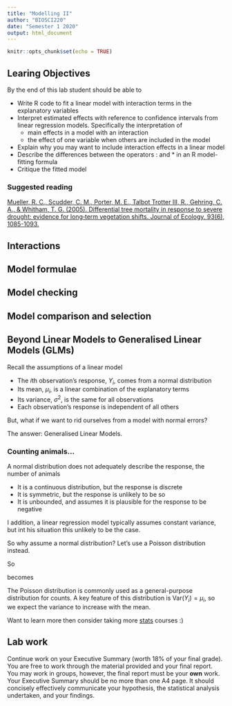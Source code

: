 ```yaml
---
title: "Modelling II"
author: "BIOSCI220"
date: "Semester 1 2020"
output: html_document
---
```


```r
knitr::opts_chunk$set(echo = TRUE)
```

## Learing Objectives

By the end of this lab student should be able to

   + Write R code to fit a linear model with interaction terms in the explanatory variables
   + Interpret estimated effects with reference to confidence intervals from linear regression models. Specifically the interpretation of
      + main effects in a model with an interaction
      + the effect of one variable when others are included in the model
   + Explain why you may want to include interaction effects in a linear model
   + Describe the differences between the operators : and * in an R model-fitting formula
   + Critique the fitted model

### Suggested reading


[Mueller, R. C., Scudder, C. M., Porter, M. E., Talbot Trotter III, R., Gehring, C. A., & Whitham, T. G. (2005). Differential tree mortality in response to severe drought: evidence for long‐term vegetation shifts. Journal of Ecology, 93(6), 1085-1093.](https://besjournals.onlinelibrary.wiley.com/doi/full/10.1111/j.1365-2745.2005.01042.x)

## Interactions

## Model formulae

## Model checking

## Model comparison and selection

## Beyond Linear Models to Generalised Linear Models (GLMs)

Recall the assumptions of a linear model

+ The $i$th observation's response, $Y_i$, comes from a normal distribution
+ Its mean, $\mu_i$, is a linear combination of the explanatory terms
+ Its variance, $\sigma^2$, is the same for all observations
+ Each observation's response is independent of all others
  
But, what if we want to rid ourselves from a model with normal errors? 

The answer: Generalised Linear Models.

### Counting animals... 

A normal distribution does not adequately describe the response, the number of animals

 + It is a continuous distribution, but the response is discrete
 + It is symmetric, but the response is unlikely to be so
 + It is unbounded, and assumes it is plausible for the response to be negative


I addition, a linear regression model typically assumes constant variance, but int his situation this unlikely to be the case.

So why assume a normal distribution? Let's use a Poisson distribution instead.

\begin{equation*}    
    \mu_i = \beta_0 + \beta_1 x_i,
  \end{equation*}

So 
  \begin{equation*}
    Y_i \sim \text{Normal}(\mu_i\, \sigma^2),
  \end{equation*}
  
becomes
  
\begin{equation*}
    Y_i \sim \text{Poisson}(\mu_i),
\end{equation*}
  
The Poisson distribution is commonly used as a general-purpose distribution for counts. A key feature of this distribution is $\text{Var}(Y_i) = \mu_i$, so we expect the variance to increase with the mean.

Want to learn more then consider taking more [stats](https://www.calendar.auckland.ac.nz/en/courses/faculty-of-science/statistics.html?_ga=2.188381802.397158218.1586127105-552858658.1546562925) courses :)
  

## Lab work

Continue work on your Executive Summary (worth  18\% of your final grade). You are free to work through the material provided and your final report. You may work in groups, however, the final report must be your **own** work. Your Executive Summary should be no more than one A4 page. It should concisely effectively communicate your hypothesis, the statistical analysis undertaken, and your findings.